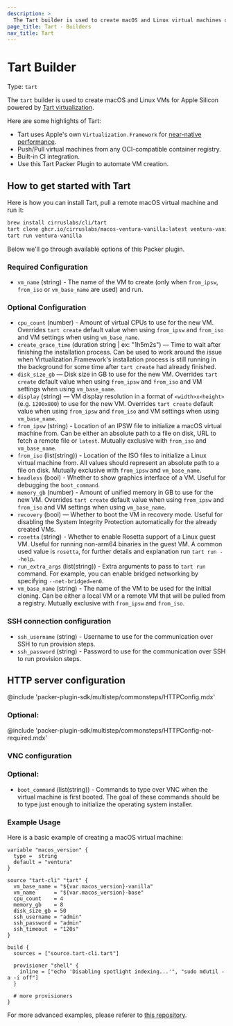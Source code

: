 ```yaml
---
description: >
  The Tart builder is used to create macOS and Linux virtual machines on Apple Silicon hardware.
page_title: Tart - Builders
nav_title: Tart
---
```


# Tart Builder

Type: `tart`

The `tart` builder is used to create macOS and Linux VMs for Apple Silicon powered by [Tart virtualization](https://github.com/cirruslabs/tart).

Here are some highlights of Tart:

* Tart uses Apple's own `Virtualization.Framework` for [near-native performance](https://browser.geekbench.com/v5/cpu/compare/14966395?baseline=14966339).
* Push/Pull virtual machines from any OCI-compatible container registry.
* Built-in CI integration.
* Use this Tart Packer Plugin to automate VM creation.

## How to get started with Tart

Here is how you can install Tart, pull a remote macOS virtual machine and run it:

```bash
brew install cirruslabs/cli/tart
tart clone ghcr.io/cirruslabs/macos-ventura-vanilla:latest ventura-vanilla
tart run ventura-vanilla
```

Below we'll go through available options of this Packer plugin.

<!-- Builder Configuration Fields -->

### Required Configuration

- `vm_name` (string) - The name of the VM to create (only when `from_ipsw`, `from_iso` or `vm_base_name` are used) and run.

### Optional Configuration

- `cpu_count` (number) - Amount of virtual CPUs to use for the new VM. Overrides `tart create` default value when using `from_ipsw` and `from_iso` and VM settings when using `vm_base_name`.
- `create_grace_time` (duration string | ex: "1h5m2s") — Time to wait after finishing the installation process. Can be used to work around the issue when Virtualization.Framework's installation process is still running in the background for some time after `tart create` had already finished.
- `disk_size_gb` — Disk size in GB to use for the new VM. Overrides `tart create` default value when using `from_ipsw` and `from_iso` and VM settings when using `vm_base_name`.
- `display` (string) — VM display resolution in a format of `<width>x<height>` (e.g. `1200x800`) to use for the new VM. Overrides `tart create` default value when using `from_ipsw` and `from_iso` and VM settings when using `vm_base_name`.
- `from_ipsw` (string) - Location of an IPSW file to initialize a macOS virtual machine from. Can be either an absolute path to a file on disk, URL to fetch a remote file or `latest`. Mutually exclusive with `from_iso` and `vm_base_name`.
- `from_iso` (list(string)) - Location of the ISO files to initialize a Linux virtual machine from. All values should represent an absolute path to a file on disk. Mutually exclusive with `from_ipsw` and `vm_base_name`.
- `headless` (bool) - Whether to show graphics interface of a VM. Useful for debugging the `boot_command`.
- `memory_gb` (number) - Amount of unified memory in GB to use for the new VM. Overrides `tart create` default value when using `from_ipsw` and `from_iso` and VM settings when using `vm_base_name`.
- `recovery` (bool) — Whether to boot the VM in recovery mode. Useful for disabling the System Integrity Protection automatically for the already created VMs.
- `rosetta` (string) - Whether to enable Rosetta support of a Linux guest VM. Useful for running non-arm64 binaries in the guest VM. A common used value is `rosetta`, for further details and explanation run `tart run --help`.
- `run_extra_args` (list(string)) - Extra arguments to pass to `tart run` command. For example, you can enable bridged networking by specifying `--net-bridged=en0`.
- `vm_base_name` (string) - The name of the VM to be used for the initial cloning. Can be either a local VM or a remote VM that will be pulled from a registry. Mutually exclusive with `from_ipsw` and `from_iso`.

### SSH connection configuration

- `ssh_username` (string) - Username to use for the communication over SSH to run provision steps.
- `ssh_password` (string) - Password to use for the communication over SSH to run provision steps.

## HTTP server configuration

@include 'packer-plugin-sdk/multistep/commonsteps/HTTPConfig.mdx'

### Optional:

@include 'packer-plugin-sdk/multistep/commonsteps/HTTPConfig-not-required.mdx'

### VNC configuration

### Optional:

- `boot_command` (list(string)) - Commands to type over VNC when the virtual machine is first booted. The goal of these commands should be to type just enough to initialize the operating system installer.

### Example Usage

Here is a basic example of creating a macOS virtual machine:

```hcl
variable "macos_version" {
  type =  string
  default = "ventura"
}

source "tart-cli" "tart" {
  vm_base_name = "${var.macos_version}-vanilla"
  vm_name      = "${var.macos_version}-base"
  cpu_count    = 4
  memory_gb    = 8
  disk_size_gb = 50
  ssh_username = "admin"
  ssh_password = "admin"
  ssh_timeout  = "120s"
}

build {
  sources = ["source.tart-cli.tart"]

  provisioner "shell" {
    inline = ["echo 'Disabling spotlight indexing...'", "sudo mdutil -a -i off"]
  }

  # more provisioners
}
```

For more advanced examples, please referer to [this repository](https://github.com/cirruslabs/macos-image-templates).
